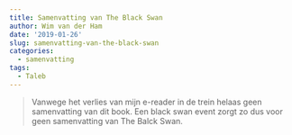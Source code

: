 ```yaml
---
title: Samenvatting van The Black Swan
author: Wim van der Ham
date: '2019-01-26'
slug: samenvatting-van-the-black-swan
categories:
  - samenvatting
tags:
  - Taleb
---
```


> Vanwege het verlies van mijn e-reader in de trein helaas geen samenvatting van dit book. Een black swan event zorgt zo dus voor geen samenvatting van The Balck Swan.
